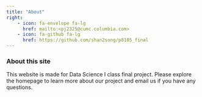 ```yaml
---
title: "About"
right:
    - icon: fa-envelope fa-lg
      href: mailto:<pj2325@cumc.columbia.com>
    - icon: fa-github fa-lg
      href: https://github.com/shan2song/p8105_final
---
```


### About this site

This website is made for Data Science I class final project. Please explore the homepage to learn more about our project and email us if you have any questions.